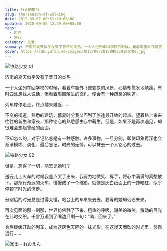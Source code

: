 ```yaml
---
title: 行走的季节
slug: the-season-of-walking
date: 2012-09-02 00:51:18+08:00
updated: 2020-09-06 12:29:00+08:00
tags:
  - 时光
  - 旅行
category: 文章
summary: 济南的夏天似乎没有了昔日的炎热。一个人坐列车回学校的时候，看着车窗外飞速变换的风景，心情却愈发地烦躁。有时四处想找人说话，但看着周围陌生的面孔，便会有一种疏离的味道。
cover: https://cdn.yufan.me/images/2012/09/2012090220180700.jpg
---
```


![铁路少女 01](https://cdn.yufan.me/images/2012/09/2012090220242000.jpg)

<MusicPlayer id={1901728522} />

济南的夏天似乎没有了昔日的炎热。

一个人坐列车回学校的时候，看着车窗外飞速变换的风景，心情却愈发地烦躁。有时四处想找人说话，但看着周围陌生的面孔，便会有一种疏离的味道。

列车停停走走，终点越来越近……

不变的街道，熟悉的建筑，暮夏时分我又回到了旅途最开始的起点。望着路上来来往往的新生和家长，那种铭心的熟悉感由心中萌生。但是，如果不是再次遇见，却很难会想起曾经的画面。

不知怎么的，对于记忆总是有一种感触。许多事物，一旦分别，即使印象再深也会渐渐模糊、淡化、最后忘记。时光的无情，可以抹去一个人铭心的过去。

![铁路少女 02](https://cdn.yufan.me/images/2012/09/2012090220242500.jpg)

但是，忘得了一切，能忘记她吗？

送云儿上火车的时候我差点哭了出来，我努力地微笑、挥手，将心中满满的离愁放下。那渐行渐远的火车，慢慢成了一个缩影。就像是灰白纸面上的一抹暗红，似乎停顿了时光的流走。

分别后的时光总是过得太慢，站台上的车来来去去，要等的她却迟迟未来。

再次见面的那一刹那，世界仿佛静了下来。粗重的呼吸，甜美的微笑，激动的目光在此时交织。千言万语到了嘴边只剩一句：“呦，回来了。”

身后缓缓开动的列车，成为这灰色天际的一抹光影，在这漫天而坠的时光里，悠然远行……

![家出 - れおえん](https://cdn.yufan.me/images/2012/09/2012090220233200.jpg)
